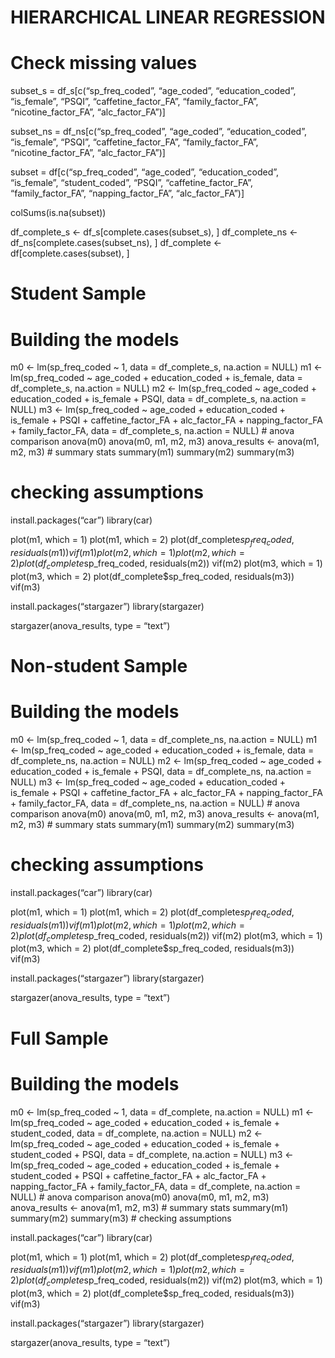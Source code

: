 # HIERARCHICAL LINEAR REGRESSION
# Check missing values
subset_s = df_s[c("sp_freq_coded",
              "age_coded",
              "education_coded",
              "is_female",
              "PSQI",
              "caffetine_factor_FA",
              "family_factor_FA",
              "nicotine_factor_FA",
              "alc_factor_FA")]

subset_ns = df_ns[c("sp_freq_coded",
                  "age_coded",
                  "education_coded",
                  "is_female",
                  "PSQI",
                  "caffetine_factor_FA",
                  "family_factor_FA",
                  "nicotine_factor_FA",
                  "alc_factor_FA")]

subset = df[c("sp_freq_coded",
              "age_coded",
              "education_coded",
              "is_female",
              "student_coded",
              "PSQI",
              "caffetine_factor_FA",
              "family_factor_FA",
              "napping_factor_FA",
              "alc_factor_FA")]

colSums(is.na(subset))

df_complete_s <- df_s[complete.cases(subset_s), ]
df_complete_ns <- df_ns[complete.cases(subset_ns), ]
df_complete <- df[complete.cases(subset), ]

# Student Sample
# Building the models
m0 <- lm(sp_freq_coded ~ 1, data = df_complete_s, na.action = NULL)
m1 <- lm(sp_freq_coded ~ age_coded + education_coded + is_female, data = df_complete_s, na.action = NULL)
m2 <- lm(sp_freq_coded ~ age_coded + education_coded + is_female + PSQI, data = df_complete_s, na.action = NULL)
m3 <- lm(sp_freq_coded ~ age_coded + education_coded + is_female + PSQI + caffetine_factor_FA + alc_factor_FA + napping_factor_FA + family_factor_FA, data = df_complete_s, na.action = NULL)
# anova comparison
anova(m0)
anova(m0, m1, m2, m3)
anova_results <- anova(m1, m2, m3)
# summary stats
summary(m1)
summary(m2)
summary(m3)

# checking assumptions
install.packages("car")
library(car)

plot(m1, which = 1)
plot(m1, which = 2)
plot(df_complete$sp_freq_coded, residuals(m1))
vif(m1)
plot(m2, which = 1)
plot(m2, which = 2)
plot(df_complete$sp_freq_coded, residuals(m2))
vif(m2)
plot(m3, which = 1)
plot(m3, which = 2)
plot(df_complete$sp_freq_coded, residuals(m3))
vif(m3)

install.packages("stargazer") 
library(stargazer)

stargazer(anova_results, type = "text")

# Non-student Sample
# Building the models
m0 <- lm(sp_freq_coded ~ 1, data = df_complete_ns, na.action = NULL)
m1 <- lm(sp_freq_coded ~ age_coded + education_coded + is_female, data = df_complete_ns, na.action = NULL)
m2 <- lm(sp_freq_coded ~ age_coded + education_coded + is_female + PSQI, data = df_complete_ns, na.action = NULL)
m3 <- lm(sp_freq_coded ~ age_coded + education_coded + is_female + PSQI + caffetine_factor_FA + alc_factor_FA + napping_factor_FA + family_factor_FA, data = df_complete_ns, na.action = NULL)
# anova comparison
anova(m0)
anova(m0, m1, m2, m3)
anova_results <- anova(m1, m2, m3)
# summary stats
summary(m1)
summary(m2)
summary(m3)

# checking assumptions
install.packages("car")
library(car)

plot(m1, which = 1)
plot(m1, which = 2)
plot(df_complete$sp_freq_coded, residuals(m1))
vif(m1)
plot(m2, which = 1)
plot(m2, which = 2)
plot(df_complete$sp_freq_coded, residuals(m2))
vif(m2)
plot(m3, which = 1)
plot(m3, which = 2)
plot(df_complete$sp_freq_coded, residuals(m3))
vif(m3)

install.packages("stargazer") 
library(stargazer)

stargazer(anova_results, type = "text")

# Full Sample
# Building the models
m0 <- lm(sp_freq_coded ~ 1, data = df_complete, na.action = NULL)
m1 <- lm(sp_freq_coded ~ age_coded + education_coded + is_female + student_coded, data = df_complete, na.action = NULL)
m2 <- lm(sp_freq_coded ~ age_coded + education_coded + is_female + student_coded + PSQI, data = df_complete, na.action = NULL)
m3 <- lm(sp_freq_coded ~ age_coded + education_coded + is_female + student_coded + PSQI + caffetine_factor_FA + alc_factor_FA + napping_factor_FA + family_factor_FA, data = df_complete, na.action = NULL)
# anova comparison
anova(m0)
anova(m0, m1, m2, m3)
anova_results <- anova(m1, m2, m3)
# summary stats
summary(m1)
summary(m2)
summary(m3)
# checking assumptions

install.packages("car")
library(car)

plot(m1, which = 1)
plot(m1, which = 2)
plot(df_complete$sp_freq_coded, residuals(m1))
vif(m1)
plot(m2, which = 1)
plot(m2, which = 2)
plot(df_complete$sp_freq_coded, residuals(m2))
vif(m2)
plot(m3, which = 1)
plot(m3, which = 2)
plot(df_complete$sp_freq_coded, residuals(m3))
vif(m3)

install.packages("stargazer") 
library(stargazer)

stargazer(anova_results, type = "text")
